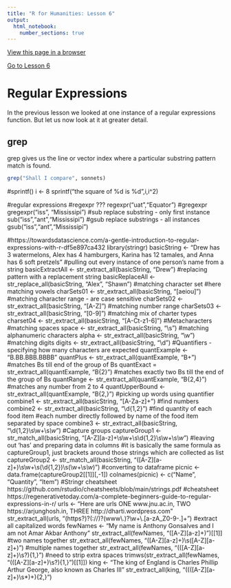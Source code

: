 ```yaml
---
title: "R for Humanities: Lesson 6"
output: 
  html_notebook: 
    number_sections: true
---
```


[View this page in a browser](https://htmlpreview.github.io/?https://github.com/argentenum/Rworkshop/blob/master/notebooks/RforHumanities07.nb.html)

[Go to Lesson 6](https://htmlpreview.github.io/?https://raw.githubusercontent.com/argentenum/Rworkshop/master/notebooks/RforHumanities06.nb.html)

# Regular Expressions

In the previous lesson we looked at one instance of a regular expressions function. But let us now look at it at greater detail.

## grep

grep gives us the line or vector index where a particular substring pattern match is found.

```r
grep("Shall I compare", sonnets)
```

#sprintf()
i <- 8
sprintf("the square of %d is %d",i,i^2)

#regular expressions
#regexpr ???
regexpr("uat","Equator")
#gregexpr
gregexpr("iss", "Mississipi")
#sub replace substring - only first instance
sub("iss","ant","Mississipi")
#gsub replace substrings - all instances
gsub("iss","ant","Mississipi")


#https://towardsdatascience.com/a-gentle-introduction-to-regular-expressions-with-r-df5e897ca432
library(stringr)
basicString <- "Drew has 3 watermelons, Alex has 4 hamburgers, Karina has 12 tamales, and Anna has 6 soft pretzels"
#pulling out every instance of one person's name from a string
basicExtractAll <- str_extract_all(basicString, "Drew")
#replacing pattern with a replacement string
basicReplaceAll <- str_replace_all(basicString, "Alex", "Shawn")
#matching character set
#here matching vowels
charSets01 <- str_extract_all(basicString, "[aeiou]")
#matching character range - are case sensitive
charSets02 <- str_extract_all(basicString, "[A-Z]")
#matching number range
charSets03 <- str_extract_all(basicString, "[0-9]")
#matching mix of charter types
charset04 <- str_extract_all(basicString, "[A-Ct-z1-6]")
#Metacharacters
#matching spaces
space <- str_extract_all(basicString, "\\s")
#matching alphanumeric characters
alpha <- str_extract_all(basicString, "\\w")
#matching digits
digits <- str_extract_all(basicString, "\\d")
#Quantifiers - specifying how many characters are expected
quantExample <- "B.BB.BBB.BBBB"
quantPlus <- str_extract_all(quantExample, "B+") #matches Bs till end of the group of Bs
quantExact = str_extract_all(quantExample, "B{2}") #matches exactly two Bs till the end of the group of Bs
quantRange <- str_extract_all(quantExample, "B{2,4}") #matches any number from 2 to 4
quantUpperBound <- str_extract_all(quantExample, "B{2,}")
#picking up words using quantifier
combine1 <- str_extract_all(basicString, "[A-Za-z]+")
#find numbers
combine2 <- str_extract_all(basicString, "\\d{1,2}")
#find quantity of each food item
#each number directly followed by name of the food item separated by space
combine3 <- str_extract_all(basicString, "\\d{1,2}\\s\\w+\\s*\\w*")
#Capture groups
captureGroup1 <- str_match_all(basicString, "[A-Z][a-z]+\\s\\w+\\s\\d{1,2}\\s\\w+\\s*\\w*")
#leaving out 'has' and preparing data in columns
#it is basically the same formula as captureGroup1, just brackets around those strings which are collected as list
captureGroup2 <- str_match_all(basicString, "([A-Z][a-z]+)\\s\\w+\\s(\\d{1,2})\\s(\\w+\\s*\\w*)")
#converting to dataframe
picnic <- data.frame(captureGroup2[[1]][,-1])
colnames(picnic) <- c("Name", "Quantity", "Item")
#Stringr cheatsheet https://github.com/rstudio/cheatsheets/blob/main/strings.pdf
#cheatsheet https://regenerativetoday.com/a-complete-beginners-guide-to-regular-expressions-in-r/
urls <- "Here are urls ONE www.jnu.ac.in, TWO https://arjunghosh.in, THREE http://dharti.wordpress.com"
str_extract_all(urls, "(https?)?(://)?(www\\.)?\\w+\\.[a-zA_Z0-9-.]+")
#extract all capitalized words
fewNames <- "My name is Anthony Gonsalves and I am not Amar Akbar Anthony"
str_extract_all(fewNames, "([A-Z][a-z]+)")[[1]]
#two names together
str_extract_all(fewNames, "([A-Z][a-z]+)\\s([A-Z][a-z]+)")
#multiple names together
str_extract_all(fewNames, "(([A-Z][a-z]+)\\s?){1,}") #need to strip extra spaces
trimws(str_extract_all(fewNames, "(([A-Z][a-z]+)\\s?){1,}")[[1]])
king <- "The king of England is Charles Phillip Arthur George, also known as Charles III"
str_extract_all(king, "((([A-Z][a-z]+)\\s*)+){2,}")
